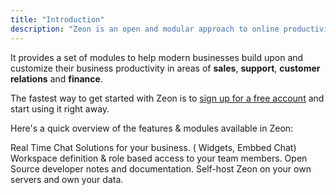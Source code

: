 ```yaml
---
title: "Introduction"
description: "Zeon is an open and modular approach to online productivity solutions."
---
```

It provides a set of modules to help modern businesses build upon and customize their business productivity in areas of **sales**, **support**, **customer relations** and **finance**.

The fastest way to get started with Zeon is to [sign up for a free account](https://zeonhq.com/signup) and start using it right away. 

Here's a quick overview of the features & modules available in Zeon:

<CardGroup cols={2}>
  <Card
    title="Chat Module"
    icon="square-2"
    href="/chat/deployments/widget"
  >
    Real Time Chat Solutions for your business. ( Widgets, Embbed Chat)
  </Card>
  <Card
    title="Workspaces & Roles"
    icon="square-3"
    href="workspace-roles"
  >
    Workspace definition & role based access to your team members.
  </Card>
  <Card
    title="Developer Notes"
    icon="square-1"
    href="gettingstarted/devnotes/contributing"
  >
    Open Source developer notes and documentation.
  </Card>
  <Card
    title="Self-Host Zeon"
    icon="square-4"
    href="/content/components/card-group"
  >
    Self-host Zeon on your own servers and own your data.
  </Card>
</CardGroup>
